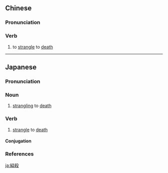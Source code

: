 {{also|缢杀}}
==Chinese==
{{zh-forms|s=缢杀}}

===Pronunciation===
{{zh-pron
|m=yìshā
|c=ai3 saat3
|cat=v
}}

===Verb===
{{zh-verb}}

# to [[strangle]] to [[death]]

----

==Japanese==
{{ja-kanjitab|い|さつ|yomi=o}}

===Pronunciation===
{{ja-pron|yomi=o|いさつ|acc=0|acc_ref=DJR}}

===Noun===
{{ja-noun|いさつ}}

# [[strangling]] to [[death]]

===Verb===
{{ja-verb-suru|いさつ}}

# [[strangle]] to [[death]]

====Conjugation====
{{ja-suru|いさつ}}

===References===
<references/>

[[ja:縊殺]]